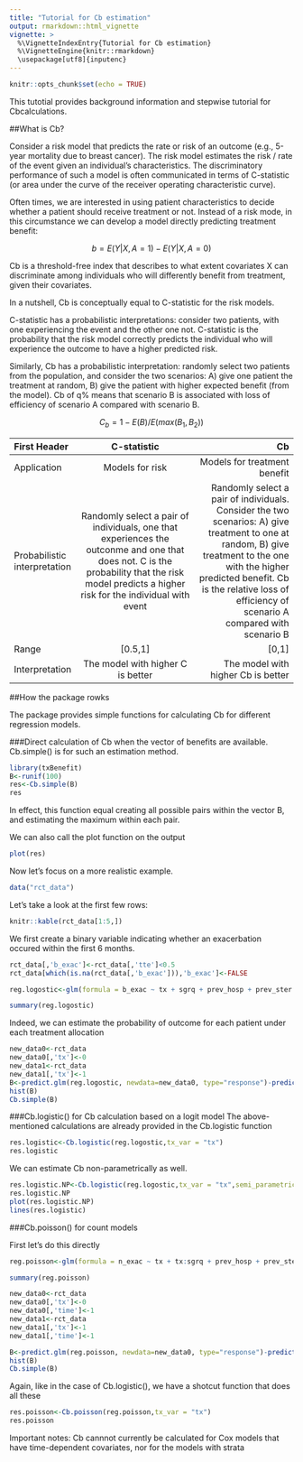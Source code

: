 ```yaml
---
title: "Tutorial for Cb estimation"
output: rmarkdown::html_vignette
vignette: >
  %\VignetteIndexEntry{Tutorial for Cb estimation}
  %\VignetteEngine{knitr::rmarkdown}
  \usepackage[utf8]{inputenc}
---
```


```r
knitr::opts_chunk$set(echo = TRUE)
```

This tutotial provides background information and stepwise tutorial for Cbcalculations.

##What is Cb?

Consider a risk model that predicts the rate or risk of an outcome (e.g., 5-year mortality due to breast cancer). The risk model estimates the risk / rate of the event given an individual's characteristics. The discriminatory performance of such a model is often communicated in terms of C-statistic (or area under the curve of the receiver operating characteristic curve).

Often times, we are interested in using patient characteristics to decide whether a patient should receive treatment or not. Instead of a risk mode, in this circumstance we can develop a model directly predicting treatment benefit:

$$b=E(Y|X,A=1)-E(Y|X,A=0)$$
    
Cb is a threshold-free index that describes to what extent covariates X can discriminate among individuals who will differently benefit from treatment, given their covariates.

In a nutshell, Cb is conceptually equal to C-statistic for the risk models.

C-statistic has a probabilistic interpretations: consider two patients, with one experiencing the event and the other one not. C-statistic is the probability that the risk model correctly predicts the individual who will experience the outcome to have a higher predicted risk.

Similarly, Cb has a probabilistic interpretation: randomly select two patients from the population, and consider the two scenarios: A) give one patient the treatment at random, B) give the patient with higher expected benefit (from the model). Cb of q% means that scenario B is associated with loss of efficiency of scenario A compared with scenario B.

$$C_b=1-E(B)/E(max(B_1,B_2))$$


| First Header  | C-statistic    | Cb                           |
| :------------ | :----------------------------------------:  | ----------------------------------:         |
| Application   | Models for risk| Models for treatment benefit |
| Probabilistic interpretation    | Randomly select a pair of individuals, one that experiences the outconme and one that does not. C is the probability that the risk model predicts a higher risk for the individual with event    | Randomly select a pair of individuals. Consider the two scenarios: A) give treatment to one at random, B) give treatment to the one with the higher predicted benefit. Cb is the relative loss of efficiency of  scenario A compared with scenario B               |
| Range     | [0.5,1]  | [0,1] |
| Interpretation     | The model with higher C is better  | The model with higher Cb is better |



##How the package rowks

The package provides simple functions for calculating Cb for different regression models. 


###Direct calculation of Cb when the vector of benefits are available.
Cb.simple() is for such an estimation method.

```R
library(txBenefit)
B<-runif(100)
res<-Cb.simple(B)
res
```

In effect, this function equal creating all possible pairs within the vector B, and estimating the maximum within each pair.

We can also call the plot function on the output
```R
plot(res)
```


Now let's focus on a more realistic example.
```R
data("rct_data")
```

Let's take a look at the first few rows:

```R
knitr::kable(rct_data[1:5,])
```

We first create a binary variable indicating whether an exacerbation occured within the first 6 months.
```R
rct_data[,'b_exac']<-rct_data[,'tte']<0.5
rct_data[which(is.na(rct_data[,'b_exac'])),'b_exac']<-FALSE

reg.logostic<-glm(formula = b_exac ~ tx + sgrq + prev_hosp + prev_ster + fev1, data = rct_data, family = binomial(link="logit"))

summary(reg.logostic)
```

Indeed, we can estimate the probability of outcome for each patient under each treatment allocation

```R
new_data0<-rct_data
new_data0[,'tx']<-0
new_data1<-rct_data
new_data1[,'tx']<-1
B<-predict.glm(reg.logostic, newdata=new_data0, type="response")-predict.glm(reg.logostic, newdata =new_data1, type="response")
hist(B)
Cb.simple(B)
```


###Cb.logistic() for Cb calculation based on a logit model
The above-mentioned calculations are already provided in the Cb.logistic function

```R
res.logistic<-Cb.logistic(reg.logostic,tx_var = "tx")
res.logistic
```

We can estimate Cb non-parametrically as well. 

```R
res.logistic.NP<-Cb.logistic(reg.logostic,tx_var = "tx",semi_parametric = T)
res.logistic.NP
plot(res.logistic.NP)
lines(res.logistic)
```


###Cb.poisson() for count models

First let's do this directly

```R
reg.poisson<-glm(formula = n_exac ~ tx + tx:sgrq + prev_hosp + prev_ster + fev1 + offset(log(time)), data = rct_data, family = poisson(link="log"))

summary(reg.poisson)

new_data0<-rct_data
new_data0[,'tx']<-0
new_data0[,'time']<-1
new_data1<-rct_data
new_data1[,'tx']<-1
new_data1[,'time']<-1

B<-predict.glm(reg.poisson, newdata=new_data0, type="response")-predict.glm(reg.poisson, newdata =new_data1, type="response")
hist(B)
Cb.simple(B)
```

Again, like in the case of Cb.logistic(), we have a shotcut function that does all these

```R
res.poisson<-Cb.poisson(reg.poisson,tx_var = "tx")
res.poisson
```



Important notes: Cb cannnot currently be calculated for Cox models that have time-dependent covariates, nor for the models with strata

